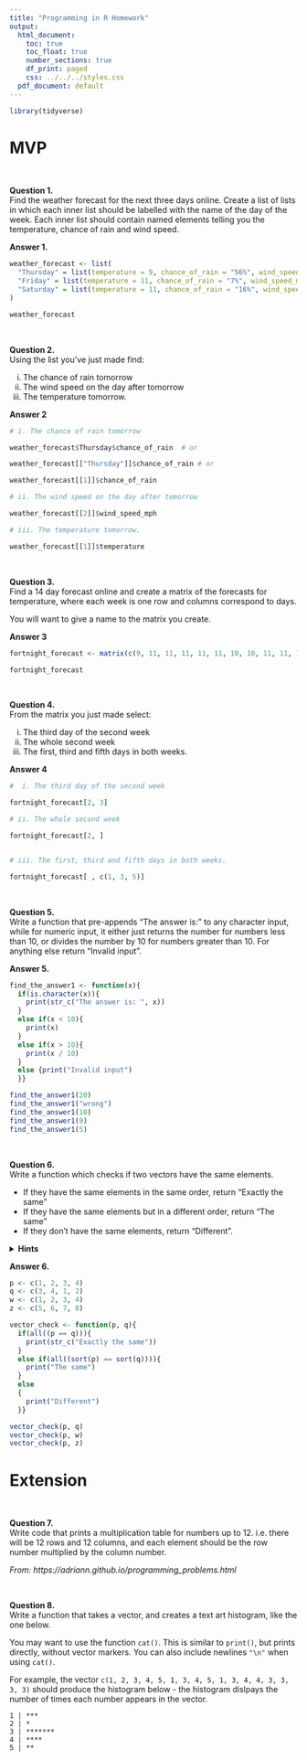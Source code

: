 ```yaml
---
title: "Programming in R Homework"
output:
  html_document:
    toc: true
    toc_float: true
    number_sections: true
    df_print: paged
    css: ../../../styles.css
  pdf_document: default
---
```


```r

library(tidyverse)

```

# MVP

<br> 

**Question 1.** \
Find the weather forecast for the next three days online. Create a list of lists in which each inner list should be labelled with the name of the day of the week. Each inner list should contain named elements telling you the temperature, chance of rain and wind speed.

**Answer 1.**

```r

weather_forecast <- list(
  "Thursday" = list(temperature = 9, chance_of_rain = "56%", wind_speed_mph = 14),
  "Friday" = list(temperature = 11, chance_of_rain = "7%", wind_speed_mph = 15),
  "Saturday" = list(temperature = 11, chance_of_rain = "16%", wind_speed_mph = 16)
)

weather_forecast  

```

<br>

**Question 2.** \
Using the list you've just made find:

  i. The chance of rain tomorrow
  ii. The wind speed on the day after tomorrow
  iii. The temperature tomorrow.
  
**Answer 2**

```r

# i. The chance of rain tomorrow

weather_forecast$Thursday$chance_of_rain  # or

weather_forecast[["Thursday"]]$chance_of_rain # or

weather_forecast[[1]]$chance_of_rain

# ii. The wind speed on the day after tomorrow

weather_forecast[[2]]$wind_speed_mph

# iii. The temperature tomorrow.

weather_forecast[[1]]$temperature

```

<br>

**Question 3.** \
Find a 14 day forecast online and create a matrix of the forecasts for temperature, where each week is one row and columns correspond to days.

You will want to give a name to the matrix you create.

**Answer 3**

```r

fortnight_forecast <- matrix(c(9, 11, 11, 11, 11, 11, 10, 10, 11, 11, 11, 11, 11, 10), nrow = 2, ncol = 7)

fortnight_forecast

```

<br>

**Question 4.** \
From the matrix you just made select:

  i. The third day of the second week
  ii. The whole second week
  iii. The first, third and fifth days in both weeks.
  
**Answer 4**

```r

#  i. The third day of the second week

fortnight_forecast[2, 3]

# ii. The whole second week

fortnight_forecast[2, ]


# iii. The first, third and fifth days in both weeks.

fortnight_forecast[ , c(1, 3, 5)]

```

<br>

**Question 5.** \
Write a function that pre-appends "The answer is: " to any character input, while for numeric input, it either just returns the number for numbers less than 10, or divides the number by 10 for numbers greater than 10. For anything else return "Invalid input".


**Answer 5.**

```r

find_the_answer1 <- function(x){
  if(is.character(x)){
    print(str_c("The answer is: ", x))
  } 
  else if(x < 10){
    print(x) 
  } 
  else if(x > 10){
    print(x / 10)
  }
  else {print("Invalid input") 
  }}

find_the_answer1(20)
find_the_answer1("wrong")
find_the_answer1(10)
find_the_answer1(9)
find_the_answer1(5)


```


<br>


**Question 6.** \
Write a function which checks if two vectors have the same elements. 

* If they have the same elements in the same order, return "Exactly the same"
* If they have the same elements but in a different order, return "The same"
* If they don't have the same elements, return "Different".


<details>
<summary>**Hints**</summary>
* You can check if two vectors have the same elements but in a different order by using `sort` to sort each vector first and then checking if they are equal.
* Have a look at the `all()` function
</details>
</blockquote>

**Answer 6.**

```r

p <- c(1, 2, 3, 4)
q <- c(3, 4, 1, 2)
w <- c(1, 2, 3, 4)
z <- c(5, 6, 7, 8)

vector_check <- function(p, q){
  if(all((p == q))){
    print(str_c("Exactly the same"))
  } 
  else if(all((sort(p) == sort(q)))){
    print("The same") 
  } 
  else 
  {
    print("Different")
  }}

vector_check(p, q)
vector_check(p, w)
vector_check(p, z)


```



# Extension

<br>

**Question 7.** \
Write code that prints a multiplication table for numbers up to 12. i.e. there will be 12 rows and 12 columns, and each element should be the row number multiplied by the column number.

*From: https://adriann.github.io/programming_problems.html*

<br>

**Question 8.** \
Write a function that takes a vector, and creates a text art histogram, like the one below.

You may want to use the function `cat()`. This is similar to `print()`, but prints directly, without vector markers. You can also include newlines `"\n"` when using `cat()`.

For example, the vector
`c(1, 2, 3, 4, 5, 1, 3, 4, 5, 1, 3, 4, 4, 3, 3, 3, 3)`
should produce the histogram below - the histogram dislpays the number of times each number appears in the vector.

```
1 | ***
2 | *
3 | *******
4 | ****
5 | **
```

